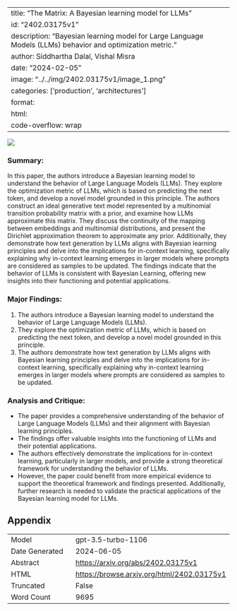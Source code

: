 
---
title: "The Matrix: A Bayesian learning model for LLMs"
id: "2402.03175v1"
description: "Bayesian learning model for Large Language Models (LLMs) behavior and optimization metric."
author: Siddhartha Dalal, Vishal Misra
date: "2024-02-05"
image: "../../img/2402.03175v1/image_1.png"
categories: ['production', 'architectures']
format:
  html:
    code-overflow: wrap
---

![](../../img/2402.03175v1/image_1.png)

### Summary:
In this paper, the authors introduce a Bayesian learning model to understand the behavior of Large Language Models (LLMs). They explore the optimization metric of LLMs, which is based on predicting the next token, and develop a novel model grounded in this principle. The authors construct an ideal generative text model represented by a multinomial transition probability matrix with a prior, and examine how LLMs approximate this matrix. They discuss the continuity of the mapping between embeddings and multinomial distributions, and present the Dirichlet approximation theorem to approximate any prior. Additionally, they demonstrate how text generation by LLMs aligns with Bayesian learning principles and delve into the implications for in-context learning, specifically explaining why in-context learning emerges in larger models where prompts are considered as samples to be updated. The findings indicate that the behavior of LLMs is consistent with Bayesian Learning, offering new insights into their functioning and potential applications.

### Major Findings:
1. The authors introduce a Bayesian learning model to understand the behavior of Large Language Models (LLMs).
2. They explore the optimization metric of LLMs, which is based on predicting the next token, and develop a novel model grounded in this principle.
3. The authors demonstrate how text generation by LLMs aligns with Bayesian learning principles and delve into the implications for in-context learning, specifically explaining why in-context learning emerges in larger models where prompts are considered as samples to be updated.

### Analysis and Critique:
- The paper provides a comprehensive understanding of the behavior of Large Language Models (LLMs) and their alignment with Bayesian learning principles.
- The findings offer valuable insights into the functioning of LLMs and their potential applications.
- The authors effectively demonstrate the implications for in-context learning, particularly in larger models, and provide a strong theoretical framework for understanding the behavior of LLMs.
- However, the paper could benefit from more empirical evidence to support the theoretical framework and findings presented. Additionally, further research is needed to validate the practical applications of the Bayesian learning model for LLMs.

## Appendix

|          |          |
|----------|----------|
| Model     | gpt-3.5-turbo-1106       |
| Date Generated     | 2024-06-05       |
| Abstract | [https://arxiv.org/abs/2402.03175v1](https://arxiv.org/abs/2402.03175v1)        |
| HTML     | [https://browse.arxiv.org/html/2402.03175v1](https://browse.arxiv.org/html/2402.03175v1)       |
| Truncated       | False       |
| Word Count       | 9695       |